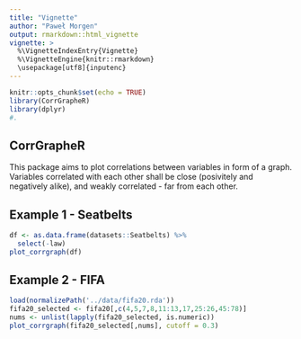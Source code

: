 ```yaml
---
title: "Vignette"
author: "Paweł Morgen"
output: rmarkdown::html_vignette
vignette: >
  %\VignetteIndexEntry{Vignette}
  %\VignetteEngine{knitr::rmarkdown}
  \usepackage[utf8]{inputenc}
---
```


```r
knitr::opts_chunk$set(echo = TRUE)
library(CorrGrapheR)
library(dplyr)
#.
```

## CorrGrapheR

This package aims to plot correlations between variables in form of a graph. Variables correlated with each other shall be close (posivitely and negatively alike), and weakly correlated  - far from each other.

## Example 1 - Seatbelts

```r
df <- as.data.frame(datasets::Seatbelts) %>%
  select(-law)
plot_corrgraph(df)
```

## Example 2 - FIFA

```r
load(normalizePath('../data/fifa20.rda'))
fifa20_selected <- fifa20[,c(4,5,7,8,11:13,17,25:26,45:78)]
nums <- unlist(lapply(fifa20_selected, is.numeric))
plot_corrgraph(fifa20_selected[,nums], cutoff = 0.3)
```

